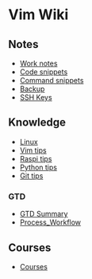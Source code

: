 = Vim Wiki =

== Notes ==
* [[Work notes]]
* [[Code snippets]]
* [[Command snippets]]
* [[Backup]]
* [[SSH Keys]]

== Knowledge ==
* [[Linux]]
* [[Vim tips]]
* [[Raspi tips]]
* [[Python tips]]
* [[Git tips]]

=== GTD ===
* [[GTD Summary]]
* [[Process_Workflow]]

== Courses ==
* [[Courses]]

